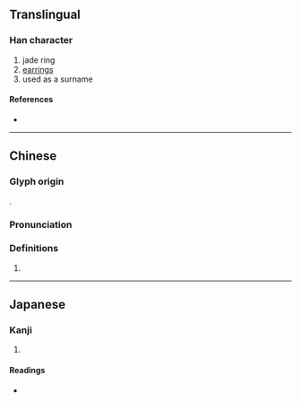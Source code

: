 {{character info}}
==Translingual==

===Han character===
{{Han char|rn=96|rad=玉|as=13|sn=17|four=11132|canj=MGYPO|ids=⿰𤣩豦}}

# jade ring
# [[earrings]]
# used as a surname

====References====
* {{Han ref|kx=0743.010|dkj=21271|dj=1152.020|hdz=21139.170|uh=74A9|ud=29865|bh=C0F3|bd=49395}}

----

==Chinese==
{{zh-forms}}

===Glyph origin===
{{Han etym}}
{{Han compound|玉|豦|t1=jade|c1=s|c2=p|ls=psc}}.

===Pronunciation===
{{zh-pron
|m=qú
|m-s=
|dg=
|c=keoi4
|c-t=
|g=
|h=pfs=
|j=
|mb=
|md=
|mn=
|mn-t=
|w=
|x=
|mc=y
|oc=y
|cat=n
}}

===Definitions===
{{zh-hanzi}}

# {{rfdef|zh}}

----

==Japanese==

===Kanji===
{{ja-kanji|grade=|rs=玉13}}

# {{rfdef|ja|sort=玉13}}

====Readings====
* {{ja-readings|on=[[きょ]] (kyo), [[ご]] (go)|kun=|nanori=}}